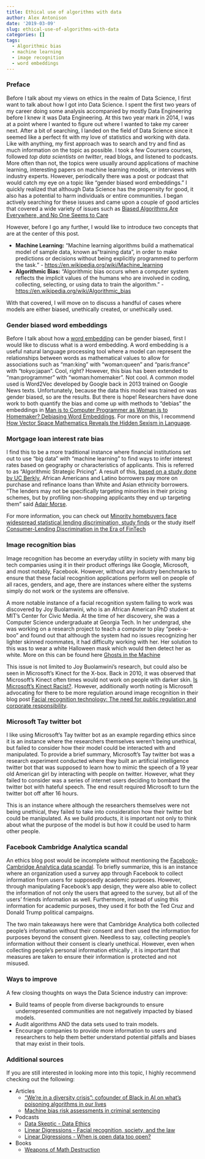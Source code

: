 ```yaml
---
title: Ethical use of algorithms with data
author: Alex Antonison
date: '2019-03-09'
slug: ethical-use-of-algorithms-with-data
categories: []
tags:
  - Algorithmic bias
  - machine learning
  - image recognition
  - word embeddings
---
```


### Preface

Before I talk about my views on ethics in the realm of Data Science, I first want to talk about how I got into Data Science.  I spent the first two years of my career doing some analysis accompanied by mostly Data Engineering before I knew it was Data Engineering.  At this two year mark in 2014, I was at a point where I wanted to figure out where I wanted to take my career next.  After a bit of searching, I landed on the field of Data Science since it seemed like a perfect fit with my love of statistics and working with data.  Like with anything, my first approach was to search and try and find as much information on the topic as possible.  I took a few Coursera courses, followed _top data scientists on twitter_, read blogs, and listened to podcasts.  More often than not, the topics were usually around applications of machine learning, interesting papers on machine learning models, or interviews with industry experts.  However, periodically there was a post or podcast that would catch my eye on a topic like "gender biased word embeddings." I quickly realized that although Data Science has the propensity for good, it also has a potential to harm individuals or entire communities.  I began actively searching for these issues and came upon a couple of good articles that covered a wide variety of issues such as [Biased Algorithms Are Everywhere, and No One Seems to Care](https://www.technologyreview.com/s/608248/biased-algorithms-are-everywhere-and-no-one-seems-to-care/)

However, before I go any further, I would like to introduce two concepts that are at the center of this post.

- **Machine Learning:** "Machine learning algorithms build a mathematical model of sample data, known as "training data", in order to make predictions or decisions without being explicitly programmed to perform the task." - [https://en.wikipedia.org/wiki/Machine_learning](https://en.wikipedia.org/wiki/Machine_learning)
- **Algorithmic Bias:** "Algorithmic bias occurs when a computer system reflects the implicit values of the humans who are involved in coding, collecting, selecting, or using data to train the algorithm." - [https://en.wikipedia.org/wiki/Algorithmic_bias](https://en.wikipedia.org/wiki/Algorithmic_bias)

With that covered, I will move on to discuss a handful of cases where models are either biased, unethically created, or unethically used.

### Gender biased word embeddings

Before I talk about how a [word embedding](https://en.wikipedia.org/wiki/Word_embedding) can be gender biased, first I would like to discuss what is a word embedding.  A word embedding is a useful natural language processing tool where a model can represent the relationships between words as mathematical values to allow for associations such as "man:king" with "woman:queen" and "paris:france" with "tokyo:japan".  Cool, right? However, this bias has been extended to "man:programmer" with "woman:homemaker". Not cool.  A common model used is Word2Vec developed by Google back in 2013 trained on Google News texts.  Unfortunately, because the data this model was trained on was gender biased, so are the results.  But there is hope! Researchers have done work to both quantify the bias and come up with methods to "debias" the embeddings in [
Man is to Computer Programmer as Woman is to Homemaker? Debiasing Word Embeddings](https://arxiv.org/abs/1607.06520).  For more on this, I recommend [How Vector Space Mathematics Reveals the Hidden Sexism in Language](https://www.technologyreview.com/s/602025/how-vector-space-mathematics-reveals-the-hidden-sexism-in-language/).

### Mortgage loan interest rate bias

I find this to be a more traditional instance where financial institutions set out to use "big data" with "machine learning" to find ways to infer interest rates based on geography or characteristics of applicants.  This is referred to as "Algorithmic Strategic Pricing". A result of this, [based on a study done by UC Berkly](http://faculty.haas.berkeley.edu/morse/research/papers/discrim.pdf), African Americans and Latino borrowers pay more on purchase and refinance loans than White and Asian ethnicity borrowers. "The lenders may not be specifically targeting minorities in their pricing schemes, but by profiling non-shopping applicants they end up targeting them" said [Adair Morse](http://faculty.haas.berkeley.edu/morse/).

For more information, you can check out [Minority homebuyers face widespread statistical lending discrimination, study finds](http://newsroom.haas.berkeley.edu/minority-homebuyers-face-widespread-statistical-lending-discrimination-study-finds/) or the study itself [Consumer-Lending Discrimination in the Era of FinTech](http://faculty.haas.berkeley.edu/morse/research/papers/discrim.pdf)

### Image recognition bias

Image recognition has become an everyday utility in society with many big tech companies using it in their product offerings like Google, Microsoft, and most notably, Facebook.  However, without any industry benchmarks to ensure that these facial recognition applications perform well on people of all races, genders, and age, there are instances where either the systems simply do not work or the systems are offensive.

A more notable instance of  a facial recognition system failing to work was discovered by Joy Buolamwini, who is an African American PhD student at MIT's Center for Civic Media. At the time of her discovery, she was a Computer Science undergraduate at Georgia Tech.  In her undergrad, she was working on a research project to teach a computer to play "peek-a-boo" and found out that although the system had no issues recognizing her lighter skinned roommates, it had difficulty working with her.  Her solution to this was to wear a white Halloween mask which would then detect her as white. More on this can be found here [Ghosts in the Machine](https://www.pbs.org/wgbh/nova/article/ai-bias/)

This issue is not limited to Joy Buolamwini's research, but could also be seen in Microsoft's Kinect for the X-box.  Back in 2010, it was observed that Microsoft's Kinect often times would not work on people with darker skin.  [Is Microsoft’s Kinect Racist?](https://www.pcworld.com/article/209708/Is_Microsoft_Kinect_Racist.html).  However, additionally worth noting is Microsoft advocating for there to be more regulation around image recognition in their blog post [Facial recognition technology: The need for public regulation and corporate responsibility](https://blogs.microsoft.com/on-the-issues/2018/07/13/facial-recognition-technology-the-need-for-public-regulation-and-corporate-responsibility/).

### Microsoft Tay twitter bot

I like using Microsoft's Tay twitter bot as an example regarding ethics since it is an instance where the researchers themselves weren't being unethical, but failed to consider how their model could be interacted with and manipulated.  To provide a brief summary, Microsoft's Tay twitter bot was a research experiment conducted where they  built an artificial intelligence twitter bot that was supposed to learn how to mimic the speech of a 19 year old American girl by interacting with people on twitter.  However, what they failed to consider was a series of internet users  deciding to bombard the twitter bot with hateful speech.  The end result required Microsoft to turn the twitter bot off after 16 hours.

This is an instance where although the researchers themselves were not being unethical, they failed to take into consideration how their twitter bot could be manipulated.  As we build products, it is important not only to think about what the purpose of the model is but how it could be used to harm other people.

### Facebook Cambridge Analytica scandal

An ethics blog post would be incomplete without mentioning the  [Facebook–Cambridge Analytica data scandal](https://en.wikipedia.org/wiki/Facebook%E2%80%93Cambridge_Analytica_data_scandal).  To briefly summarize, this is an instance where an organization used a survey app through Facebook to collect information from users for supposedly academic purposes.  However, through manipulating Facebook's app design, they were also able to collect the information of not only the users that agreed to the survey, but all of the users’ friends information as well.   Furthermore, instead of using this information for academic purposes, they used it for both the Ted Cruz and Donald Trump political campaigns.

The two main takeaways here were that Cambridge Analytica both collected people's information without their consent and then used the information for purposes  beyond the consent given.  Needless to say, collecting people's information without their consent is clearly unethical.  However, even when  collecting people's personal information  ethically , it is  important  that measures are taken to ensure their information is protected and not misused.

### Ways to improve

A few closing thoughts on ways the Data Science industry can improve:

- Build teams of people from diverse backgrounds to ensure underrepresented communities are not negatively impacted by biased models.
-  Audit algorithms AND  the data sets used to train models.
- Encourage companies to provide more information to users and researchers to help them better understand potential pitfalls and biases that may exist in their tools.

### Additional sources

If you are still interested in looking more into this topic, I highly recommend checking out the following:

- Articles
  - [“We’re in a diversity crisis”: cofounder of Black in AI on what’s poisoning algorithms in our lives](https://www.technologyreview.com/s/610192/were-in-a-diversity-crisis-black-in-ais-founder-on-whats-poisoning-the-algorithms-in-our/)
  - [Machine bias risk assessments in criminal sentencing](https://www.propublica.org/article/machine-bias-risk-assessments-in-criminal-sentencing)
- Podcasts
  - [Data Skeptic - Data Ethics](https://dataskeptic.com/blog/episodes/2018/data-ethics)
  - [Linear Digressions - Facial recognition, society, and the law](http://lineardigressions.com/episodes/2018/12/30/facial-recognition-society-and-you)
  - [Linear Digressions - When is open data too open?](http://lineardigressions.com/episodes/2018/2/25/when-is-open-data-too-open)
- Books
  - [Weapons of Math Destruction](https://weaponsofmathdestructionbook.com/)